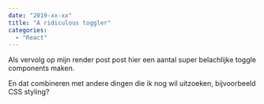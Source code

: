 ```yaml
---
date: "2019-xx-xx"
title: "A ridiculous toggler"
categories:
  - "React"
---
```


Als vervolg op mijn render post post hier een aantal super belachlijke toggle components maken.

En dat combineren met andere dingen die ik nog wil uitzoeken, bijvoorbeeld CSS styling?
